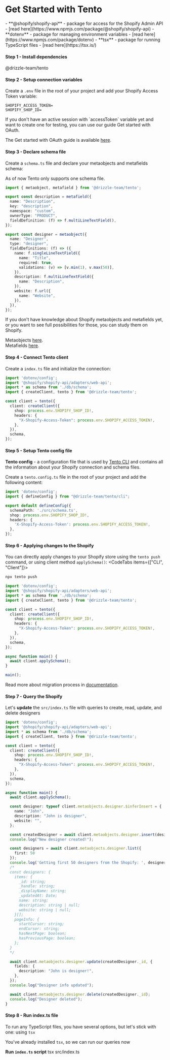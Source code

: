 
# Get Started with Tento

<Prerequisites>
  - **@shopify/shopify-api** - package for access for the Shopify Admin API - [read here](https://www.npmjs.com/package/@shopify/shopify-api)
  - **dotenv** - package for managing environment variables - [read here](https://www.npmjs.com/package/dotenv)
  - **tsx** - package for running TypeScript files - [read here](https://tsx.is/)
</Prerequisites>

#### Step 1 - Install dependencies
<Npm>
@drizzle-team/tento
</Npm>

#### Step 2 - Setup connection variables
Create a `.env` file in the root of your project and add your Shopify Access Token variable:
```plaintext copy
SHOPIFY_ACCESS_TOKEN=
SHOPIFY_SHOP_ID=
```

<Callout title='tips'>
If you don't have an active session with `accessToken` variable yet and want to create one for testing, you can use our guide Get started with OAuth.

The Get started with OAuth guide is available [here](/docs/get-started-with-oauth).
</Callout>

#### Step 3 - Declare schema file
Create a `schema.ts` file and declare your metaobjects and metafields schema:

<Callout title='info'>
As of now Tento only supports one schema file.
</Callout>

```typescript copy filename="src/db/schema.ts"
import { metaobject, metafield } from '@drizzle-team/tento';

export const description = metafield({
  name: "Description",
  key: "description",
  namespace: "custom",
  ownerType: "PRODUCT",
  fieldDefinition: (f) => f.multiLineTextField(),
});

export const designer = metaobject({
  name: "Designer",
  type: "designer",
  fieldDefinitions: (f) => ({
    name: f.singleLineTextField({
      name: "Title",
      required: true,
      validations: (v) => [v.min(1), v.max(50)],
    }),
    description: f.multiLineTextField({
      name: "Description",
    }),
    website: f.url({
      name: "Website",
    }),
  }),
});
```
<Callout title='tips'>
If you don't have knowledge about Shopify metaobjects and metafields yet, or you want to see full possibilities for those, you can study them on Shopify.

Metaobjects [here](https://shopify.dev/docs/api/admin-graphql/2024-10/objects/Metaobject).  
Metafields [here](https://shopify.dev/docs/api/admin-graphql/2024-10/objects/Metafield).
</Callout>

#### Step 4 - Connect Tento client
Create a `index.ts` file and initialize the connection:
```typescript copy filename="src/index.ts"
import 'dotenv/config';
import '@shopify/shopify-api/adapters/web-api';
import * as schema from './db/schema';
import { createClient, tento } from '@drizzle-team/tento';

const client = tento({
  client: createClient({
    shop: process.env.SHOPIFY_SHOP_ID!,
    headers: {
      "X-Shopify-Access-Token": process.env.SHOPIFY_ACCESS_TOKEN!,
    },
  }),
  schema,
});
```

#### Step 5 - Setup Tento config file
**Tento config** - a configuration file that is used by [Tento CLI](/docs/migrations#tentoconfigts) and contains all the information about your Shopify connection and schema files.

Create a `tento.config.ts` file in the root of your project and add the following content:
```typescript copy filename="tento.config.ts"
import 'dotenv/config';
import { defineConfig } from "@drizzle-team/tento/cli";

export default defineConfig({
  schemaPath: './src/schema.ts',
  shop: process.env.SHOPIFY_SHOP_ID!,
  headers: {
    'X-Shopify-Access-Token': process.env.SHOPIFY_ACCESS_TOKEN!,
  },
});
```

#### Step 6 - Applying changes to the Shopify
You can directly apply changes to your Shopify store using the `tento push` command, or using client method `applySchema()`:
<CodeTabs items={["CLI", "Client"]}>
```bash copy
npx tento push
```
```typescript copy filename="src/index.ts"
import 'dotenv/config';
import '@shopify/shopify-api/adapters/web-api';
import * as schema from './db/schema';
import { createClient, tento } from '@drizzle-team/tento';

const client = tento({
  client: createClient({
    shop: process.env.SHOPIFY_SHOP_ID!,
    headers: {
      "X-Shopify-Access-Token": process.env.SHOPIFY_ACCESS_TOKEN!,
    },
  }),
  schema,
});

async function main() {
  await client.applySchema();
}

main();
```
</CodeTabs>

Read more about migration process in [documentation](/docs/migrations).

#### Step 7 - Query the Shopify
Let's **update** the `src/index.ts` file with queries to create, read, update, and delete designers
```typescript copy filename="src/index.ts"
import 'dotenv/config';
import '@shopify/shopify-api/adapters/web-api';
import * as schema from './db/schema';
import { createClient, tento } from '@drizzle-team/tento';

const client = tento({
  client: createClient({
    shop: process.env.SHOPIFY_SHOP_ID!,
    headers: {
      "X-Shopify-Access-Token": process.env.SHOPIFY_ACCESS_TOKEN!,
    },
  }),
  schema,
});

async function main() {
  await client.applySchema();

  const designer: typeof client.metaobjects.designer.$inferInsert = {
    name: "John",
    description: "John is designer",
    website: "",
  };

  const createdDesigner = await client.metaobjects.designer.insert(designer);
  console.log("New designer created!");

  const designers = await client.metaobjects.designer.list({
    first: 50
  });
  console.log('Getting first 50 designers from the Shopify: ', designers)
  /*
  const designers: {
    items: {
      _id: string;
      _handle: string;
      _displayName: string;
      _updatedAt: Date;
      name: string;
      description: string | null;
      website: string | null;
    }[];
    pageInfo: {
      startCursor: string;
      endCursor: string;
      hasNextPage: boolean;
      hasPreviousPage: boolean;
    };
  }
  */

  await client.metaobjects.designer.update(createdDesigner._id, {
    fields: {
      description: "John is designer!",
    },
  });
  console.log("Designer info updated");

  await client.metaobjects.designer.delete(createdDesigner._id);
  console.log("Designer deleted");
}
```

#### Step 8 - Run index.ts file
To run any TypeScript files, you have several options, but let's stick with one: using `tsx`

You've already installed `tsx`, so we can run our queries now

**Run `index.ts` script**
<Npx>
  tsx src/index.ts
</Npx>